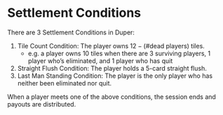 # Settlement Conditions

There are 3 Settlement Conditions in Duper:

1. Tile Count Condition: The player owns $12-(\text{\# dead players})$ tiles.
   - e.g. a player owns 10 tiles when there are 3 surviving players, 1 player who’s eliminated, and 1 player who has quit
2. Straight Flush Condition: The player holds a 5-card straight flush.
3. Last Man Standing Condition: The player is the only player who has neither been eliminated nor quit.

When a player meets one of the above conditions, the session ends and payouts are distributed.
